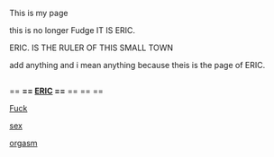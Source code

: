 This is my page 

this is no longer Fudge
IT IS ERIC.


ERIC. IS THE RULER OF THIS SMALL TOWN

add anything and i mean anything because theis is the page of ERIC.




== == == '''== [[ERIC]] ==''' == == ==



[[Fuck]]

[[sex]]

[[orgasm]]